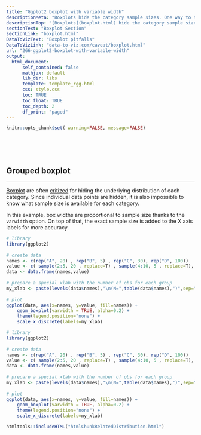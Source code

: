 ```yaml
---
title: "Ggplot2 boxplot with variable width"
descriptionMeta: "Boxplots hide the category sample sizes. One way to tackle this issue is to build boxplot with width proportionnal to sample size. Here is how to do it with R and ggplot2."
descriptionTop: "[Boxplots](boxplot.html) hide the category sample sizes. One way to tackle this issue is to build boxplot with width proportionnal to sample size. Here is how to do it with R and [ggplot2](ggplot2.html)."
sectionText: "Boxplot Section"
sectionLink: "boxplot.html"
DataToVizText: "Boxplot pitfalls"
DataToVizLink: "data-to-viz.com/caveat/boxplot.html"
url: "266-ggplot2-boxplot-with-variable-width"
output:
  html_document:
      self_contained: false    
      mathjax: default
      lib_dir: libs
      template: template_rgg.html
      css: style.css
      toc: TRUE
      toc_float: TRUE
      toc_depth: 2
      df_print: "paged"
---
```



```r
knitr::opts_chunk$set( warning=FALSE, message=FALSE)
```


<div class="container" style="padding-top: 50px">



# Grouped boxplot
***



<div class = "row">

<div class = "col-md-6  col-sm-12 align-self-center">

[Boxplot](boxplot.html) are often [critized](https://www.data-to-viz.com/caveat/boxplot.html) for hiding the underlying distribution of each category. Since individual data points are hidden, it is also impossible to know what sample size is available for each category.

In this example, box widths are proportional to sample size thanks to the `varwidth` option. On top of that, the exact sample size is added to the X axis labels for more accuracy.

</div>


<div class = "col-md-6  col-sm-12">

```r
# library
library(ggplot2)
 
# create data
names <- c(rep("A", 20) , rep("B", 5) , rep("C", 30), rep("D", 100))
value <- c( sample(2:5, 20 , replace=T) , sample(4:10, 5 , replace=T), sample(1:7, 30 , replace=T), sample(3:8, 100 , replace=T) )
data <- data.frame(names,value)
 
# prepare a special xlab with the number of obs for each group
my_xlab <- paste(levels(data$names),"\n(N=",table(data$names),")",sep="")
 
# plot
ggplot(data, aes(x=names, y=value, fill=names)) +
    geom_boxplot(varwidth = TRUE, alpha=0.2) +
    theme(legend.position="none") +
    scale_x_discrete(labels=my_xlab)
```
</div>
</div>


```r
# library
library(ggplot2)
 
# create data
names <- c(rep("A", 20) , rep("B", 5) , rep("C", 30), rep("D", 100))
value <- c( sample(2:5, 20 , replace=T) , sample(4:10, 5 , replace=T), sample(1:7, 30 , replace=T), sample(3:8, 100 , replace=T) )
data <- data.frame(names,value)
 
# prepare a special xlab with the number of obs for each group
my_xlab <- paste(levels(data$names),"\n(N=",table(data$names),")",sep="")
 
# plot
ggplot(data, aes(x=names, y=value, fill=names)) +
    geom_boxplot(varwidth = TRUE, alpha=0.2) +
    theme(legend.position="none") +
    scale_x_discrete(labels=my_xlab)
```





<!-- Close container -->
</div>




```r
htmltools::includeHTML("htmlChunkRelatedDistribution.html")
```
